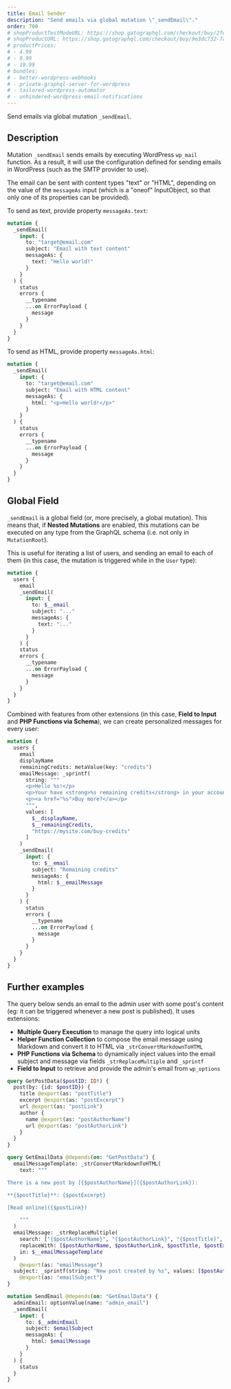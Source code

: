 ```yaml
---
title: Email Sender
description: "Send emails via global mutation \"_sendEmail\"."
order: 700
# shopProductTestModeURL: https://shop.gatographql.com/checkout/buy/2fd0154e-a736-48aa-8c36-5917c6e5c61a
# shopProductURL: https://shop.gatographql.com/checkout/buy/9e3dc732-7a35-4424-9de5-646c71559c31
# productPrices:
# - 4.99
# - 9.99
# - 19.99
# bundles:
# - better-wordpress-webhooks
# - private-graphql-server-for-wordpress
# - tailored-wordpress-automator
# - unhindered-wordpress-email-notifications
---
```


Send emails via global mutation `_sendEmail`.

## Description

Mutation `_sendEmail` sends emails by executing WordPress `wp_mail` function. As a result, it will use the configuration defined for sending emails in WordPress (such as the SMTP provider to use).

The email can be sent with content types "text" or "HTML", depending on the value of the `messageAs` input (which is a "oneof" InputObject, so that only one of its properties can be provided).

To send as text, provide property `messageAs.text`:

```graphql
mutation {
  _sendEmail(
    input: {
      to: "target@email.com"
      subject: "Email with text content"
      messageAs: {
        text: "Hello world!"
      }
    }
  ) {
    status
    errors {
      __typename
      ...on ErrorPayload {
        message
      }
    }
  }
}
```

To send as HTML, provide property `messageAs.html`:

```graphql
mutation {
  _sendEmail(
    input: {
      to: "target@email.com"
      subject: "Email with HTML content"
      messageAs: {
        html: "<p>Hello world!</p>"
      }
    }
  ) {
    status
    errors {
      __typename
      ...on ErrorPayload {
        message
      }
    }
  }
}
```

## Global Field

`_sendEmail` is a global field (or, more precisely, a global mutation). This means that, if **Nested Mutations** are enabled, this mutations can be executed on any type from the GraphQL schema (i.e. not only in `MutationRoot`).

This is useful for iterating a list of users, and sending an email to each of them (in this case, the mutation is triggered while in the `User` type):

```graphql
mutation {
  users {
    email
    _sendEmail(
      input: {
        to: $__email
        subject: "..."
        messageAs: {
          text: "..."
        }
      }
    ) {
    status
    errors {
      __typename
      ...on ErrorPayload {
        message
      }
    }
  }
}
```

Combined with features from other extensions (in this case, **Field to Input** and **PHP Functions via Schema**), we can create personalized messages for every user:

```graphql
mutation {
  users {
    email
    displayName
    remainingCredits: metaValue(key: "credits")
    emailMessage: _sprintf(
      string: """
      <p>Hello %s!</p>
      <p>Your have <strong>%s remaining credits</strong> in your account.</p>
      <p><a href="%s">Buy more?</a></p>
      """,
      values: [
        $__displayName,
        $__remainingCredits,
        "https://mysite.com/buy-credits"
      ]
    )
    _sendEmail(
      input: {
        to: $__email
        subject: "Remaining credits"
        messageAs: {
          html: $__emailMessage
        }
      }
    ) {
      status
      errors {
        __typename
        ...on ErrorPayload {
          message
        }
      }
    }
  }
}
```

## Further examples

The query below sends an email to the admin user with some post's content (eg: it can be triggered whenever a new post is published). It uses extensions:

- **Multiple Query Execution** to manage the query into logical units
- **Helper Function Collection** to compose the email message using Markdown and convert it to HTML via `_strConvertMarkdownToHTML`
- **PHP Functions via Schema** to dynamically inject values into the email subject and message via fields `_strReplaceMultiple` and `_sprintf`
- **Field to Input** to retrieve and provide the admin's email from `wp_options`

```graphql
query GetPostData($postID: ID!) {
  post(by: {id: $postID}) {
    title @export(as: "postTitle")
    excerpt @export(as: "postExcerpt")
    url @export(as: "postLink")
    author {
      name @export(as: "postAuthorName")
      url @export(as: "postAuthorLink")
    }
  }
}

query GetEmailData @depends(on: "GetPostData") {
  emailMessageTemplate: _strConvertMarkdownToHTML(
    text: """

There is a new post by [{$postAuthorName}]({$postAuthorLink}):

**{$postTitle}**: {$postExcerpt}

[Read online]({$postLink})

    """
  )
  emailMessage: _strReplaceMultiple(
    search: ["{$postAuthorName}", "{$postAuthorLink}", "{$postTitle}", "{$postExcerpt}", "{$postLink}"],
    replaceWith: [$postAuthorName, $postAuthorLink, $postTitle, $postExcerpt, $postLink],
    in: $__emailMessageTemplate
  )
    @export(as: "emailMessage")
  subject: _sprintf(string: "New post created by %s", values: [$postAuthorName])
    @export(as: "emailSubject")
}

mutation SendEmail @depends(on: "GetEmailData") {
  adminEmail: optionValue(name: "admin_email")
  _sendEmail(
    input: {
      to: $__adminEmail
      subject: $emailSubject
      messageAs: {
        html: $emailMessage
      }
    }
  ) {
    status
  }
}
```
